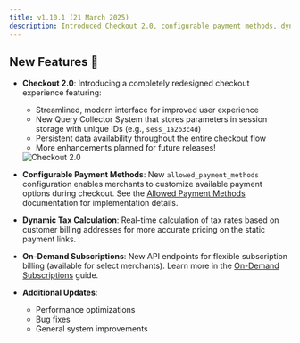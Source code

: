 ```yaml
---
title: v1.10.1 (21 March 2025)
description: Introduced Checkout 2.0, configurable payment methods, dynamic tax calculation, and on-demand subscriptions.
---
```


## New Features 🚀

- **Checkout 2.0**: Introducing a completely redesigned checkout experience featuring:
    - Streamlined, modern interface for improved user experience
    - New Query Collector System that stores parameters in session storage with unique IDs (e.g., `sess_1a2b3c4d`)
    - Persistent data availability throughout the entire checkout flow
    - More enhancements planned for future releases!
  
    <Frame><img src="/images/changelog/checkout_2.png" alt="Checkout 2.0"/></Frame>

- **Configurable Payment Methods**: New `allowed_payment_methods` configuration enables merchants to customize available payment options during checkout. See the [Allowed Payment Methods](/api-reference/allowed-payment-methods) documentation for implementation details.

- **Dynamic Tax Calculation**: Real-time calculation of tax rates based on customer billing addresses for more accurate pricing on the static payment links.

- **On-Demand Subscriptions**: New API endpoints for flexible subscription billing (available for select merchants). Learn more in the [On-Demand Subscriptions](/api-reference/on-demand-subscriptions) guide.

- **Additional Updates**:
    - Performance optimizations
    - Bug fixes
    - General system improvements